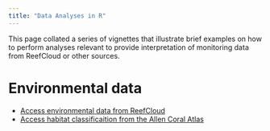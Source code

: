 ```yaml
---
title: "Data Analyses in R"
---
```


This page collated a series of vignettes that illustrate brief examples on how to perform analyses relevant to provide interpretation of monitoring data from ReefCloud or other sources. 


# Environmental data
- [Access environmental data from ReefCloud](https://reefcloud.github.io/resources/Vignette_extract_RC_covariates.html)
- [Access habitat classificaition from the Allen Coral Atlas](https://reefcloud.github.io/resources/Vignette_extract_ACA_habitats.html)